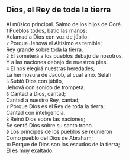 == Dios, el Rey de toda la tierra ==

Al músico principal. Salmo de los hijos de Coré.<br>
{{anchor|1}} <small>1</small> Pueblos todos, batid las manos;<br>
Aclamad a Dios con voz de júbilo.<br>
{{anchor|2}} <small>2</small> Porque Jehová el Altísimo es temible;<br>
Rey grande sobre toda la tierra.<br>
{{anchor|3}} <small>3</small> El someterá a los pueblos debajo de nosotros,<br>
Y a las naciones debajo de nuestros pies.<br>
{{anchor|4}} <small>4</small> El nos elegirá nuestras heredades;<br>
La hermosura de Jacob, al cual amó. Selah<br>
{{anchor|5}} <small>5</small> Subió Dios con júbilo,<br>
Jehová con sonido de trompeta.<br>
{{anchor|6}} <small>6</small> Cantad a Dios, cantad;<br>
Cantad a nuestro Rey, cantad;<br>
{{anchor|7}} <small>7</small> Porque Dios es el Rey de toda la tierra;<br>
Cantad con inteligencia.<br>
{{anchor|8}} <small>8</small> Reinó Dios sobre las naciones;<br>
Se sentó Dios sobre su santo trono.<br>
{{anchor|9}} <small>9</small> Los príncipes de los pueblos se reunieron<br>
Como pueblo del Dios de Abraham;<br>
{{anchor|10}} <small>10</small> Porque de Dios son los escudos de la tierra;<br>
El es muy exaltado.<br>
